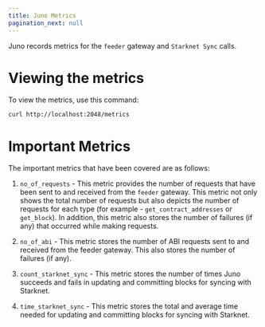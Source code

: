 ```yaml
---
title: Juno Metrics
pagination_next: null
---
```


Juno records metrics for the `feeder` gateway and `Starknet Sync` calls.

# Viewing the metrics

To view the metrics, use this command:

```
curl http://localhost:2048/metrics
```

# Important Metrics

The important metrics that have been covered are as follows:

1. `no_of_requests` - This metric provides the number of requests that have been sent to and received from the `feeder` gateway. This metric not only shows the total number of requests but also depicts the number of requests for each type (for example - `get_contract_addresses` or `get_block`). In addition, this metric also stores the number of failures (if any) that occurred while making requests.

2. `no_of_abi` - This metric stores the number of ABI requests sent to and received from the feeder gateway. This also stores the number of failures (if any). 

3. `count_starknet_sync` - This metric stores the number of times Juno succeeds and fails in updating and committing blocks for syncing with Starknet.

4. `time_starknet_sync` - This metric stores the total and average time needed for updating and committing blocks for syncing with Starknet.
